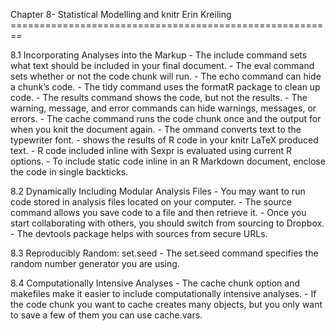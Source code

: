 Chapter 8- Statistical Modelling and knitr
Erin Kreiling
========================================================

8.1 Incorporating Analyses into the Markup
- The include command sets what text should be included in your final document.
- The eval command sets whether or not the code chunk will run.
- The echo command can hide a chunk's code.
- The tidy command uses the formatR package to clean up code.
- The results command shows the code, but not the results.
- The warning, message, and error commands can hide warnings, messages, or errors.
- The cache command runs the code chunk once and the output for when you knit the document again.
- The \texttt command converts text to the typewriter font.
- \Sexpr shows the results of R code in your knitr LaTeX produced text.
- R code included inline with Sexpr is evaluated using current R options.
- To include static code inline in an R Markdown document, enclose the code in single backticks.

8.2 Dynamically Including Modular Analysis Files
- You may want to run code stored in analysis files located on your computer.
- The source command allows you save code to a file and then retrieve it.
- Once you start collaborating with others, you should switch from sourcing to Dropbox.
- The devtools package helps with sources from secure URLs.

8.3 Reproducibly Random: set.seed
- The set.seed command specifies the random number generator you are using.

8.4 Computationally Intensive Analyses
- The cache chunk option and makefiles make it easier to include computationally intensive analyses. 
- If the code chunk you want to cache creates many objects, but you only want to save a few of them you can use cache.vars.